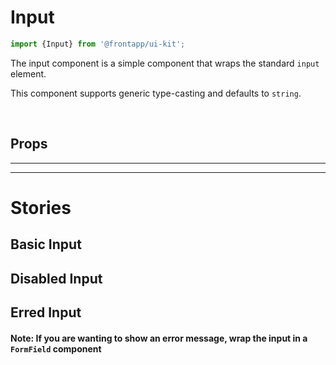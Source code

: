 
<Meta title="Elements/Input" of={Input} />

# Input

<Canvas>
  <Story id="elements-input--basic" />
</Canvas>

```typescript
import {Input} from '@frontapp/ui-kit';
```

The input component is a simple component that wraps the standard `input` element.

This component supports generic type-casting and defaults to `string`.

<br />

## Props

<ArgsTable of={Input} />

<hr /><hr />

# Stories

## Basic Input

<Canvas>
  <Story id="elements-input--basic" />
</Canvas>

## Disabled Input

<Canvas>
  <Story id="elements-input--disabled" />
</Canvas>

## Erred Input

<Canvas>
  <Story id="elements-input--erred" />
</Canvas>

#### Note: If you are wanting to show an error message, wrap the input in a `FormField` component